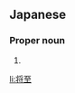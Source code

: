 ==Japanese==
{{ja-kanjitab|まさ|よし}}

===Proper noun===
{{ja-pos|proper|まさよし}}

# {{given name|male|lang=ja|sort=まさよし}}

[[li:将至]]
